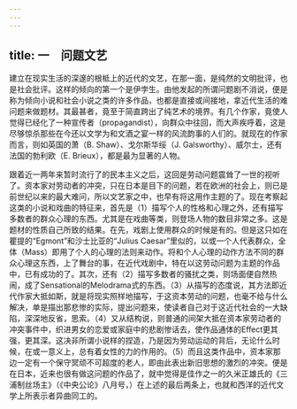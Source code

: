 ```yaml
---
---
---
```

title: 一　问题文艺
---



建立在现实生活的深邃的根柢上的近代的文艺，在那一面，是纯然的文明批评，也是社会批评。这样的倾向的第一个是伊孛生。由他发起的所谓问题剧不消说，便是称为倾向小说和社会小说之类的许多作品，也都是直接或间接地，拿近代生活的难问题来做题材。其最甚者，竟至于简直跨出了纯艺术的境界。有几个作家，竟使人觉得已经化了一种宣传者（propagandist），向群众中往回，而大声疾呼着，这是尽够惊杀那些在今还以文学为和文酒之宴一样的风流韵事的人们的。就现在的作家而言，则如英国的萧（B. Shaw）、戈尔斯华绥（J. Galsworthy）、威尔士，还有法国的勃利欧（E. Brieux），都是最为显著的人物。

跟着近一两年来暂时流行了的民本主义之后，这回是劳动问题震耸了一世的视听了。资本家对劳动者的冲突，只在日本是目下的问题，若在欧洲的社会上，则已是前世纪以来的最大难问，所以文艺家之中，也早有将这用作主题的了。现在考察起这类的小说和戏曲的特征来，首先是（1）描写个人的性格和心理之外，还有描写多数者的群众心理的东西。尤其是在戏曲等类，则登场人物的数目非常之多。这是题材的性质自己所致的结果。在先，戏剧上使用群众的时候是有的。但是这只如在瞿提的“Egmont”和沙士比亚的“Julius Caesar”里似的，以或一个人代表群众，全体（Mass）即用了个人的心理的法则来动作。将和个人心理的动作方法不同的群众心理这东西，上了舞台的事，在近代戏剧中，特在以这劳动问题为主题的作品中，已有成功的了。其次，还有（2）描写多数者的骚扰之类，则场面便自然热闹，成了Sensational的Melodrama式的东西。（3）从描写的态度说，其方法即近代作家大抵如斯，就是将现实照样地描写，于这资本劳动的问题，也毫不给与什么解决，单是描出那悲惨的实际，提出问题来，使读者自己对于这近代社会的一大缺陷，深深地反省，思索。（4）又从结构说，则普通的间架大抵在资本家劳动者的冲突事件中，织进男女的恋爱或家庭中的悲剧惨话去，使作品通体的Effect更其强，更其深。这决非所谓小说样的捏造，乃是因为劳动运动的背后，无论什么时候，在或一意义上，总有着女性的力的作用的。（5）而且这类作品中，资本家那边一定有一个保守冥顽不可超度的老人，即由此表出新旧思想的激烈的冲突。便是在日本，近来也很有做这问题的作品了，就中觉得是佳作之一的久米正雄氏的《三浦制丝场主》（《中央公论》八月号，）在上述的最后两条上，也就和西洋的近代文学上所表示者异曲同工的。
